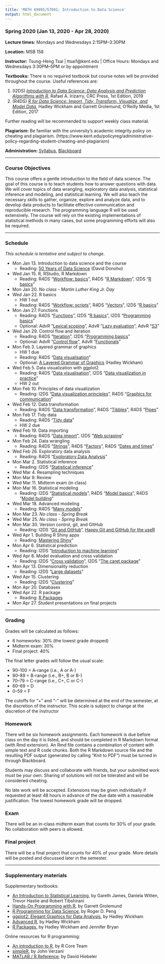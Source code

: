 ```yaml
---
title: 'MATH 49995/57091: Introduction to Data Science'
output: html_document
---
```


### Spring 2020 (Jan 13, 2020 - Apr 28, 2020)

__Lecture times:__ Mondays and Wednesdays 2:15PM--3:30PM

__Location:__ MSB 158

__Instructor:__ Tsung-Heng Tsai | ttsai1@kent.edu | Office Hours: Mondays and Wednesdays 3:30PM--5PM or by appointment

__Textbooks:__ There is no required textbook but course notes will be provided throughout the course. Useful references are: 

1. (I2DS) [_Introduction to Data Science: Data Analysis and Prediction Algorithms with R_](https://rafalab.github.io/dsbook/), Rafael A. Irizarry, CRC Press, 1st Edition, 2019
2. (R4DS) [_R for Data Science: Import, Tidy, Transform, Visualize, and Model Data_](https://r4ds.had.co.nz), Hadley Wickham and Garrett Grolemund, O'Reilly Media, 1st Edition, 2017

Further reading will be recommended to support weekly class material.

__Plagiarism:__ Be familiar with the university's academic integrity policy on cheating and plagiarism. (https://www.kent.edu/policyreg/administrative-policy-regarding-student-cheating-and-plagiarism)

__Administration:__ [Syllabus](MATH57091-S20-syllabus.pdf), [Blackboard](https://learn.kent.edu/)

---

### Course Objectives

This course offers a gentle introduction to the field of data science. The goal of this course is to teach students how to answer questions with data. We will cover topics of data wrangling, exploratory data analysis, statistical inference and modeling, and statistical learning. We will also teach the necessary skills to gather, organize, explore and analyze data, and to develop data products to facilitate effective communication and reproducible research. The programming language R will be used extensively. The course will rely on the existing implementations of statistical methods in many cases, but some programming efforts will also be required. 

---

### Schedule 
_This schedule is tentative and subject to change._

- Mon Jan 13. Introduction to data science and the course
    + Reading: [50 Years of Data Science](https://www.tandfonline.com/doi/full/10.1080/10618600.2017.1384734) (David Donoho)
- Wed Jan 15. R, RStudio, R Markdown
    + Reading: R4DS "[Workflow: basics](https://r4ds.had.co.nz/workflow-basics.html)", R4DS "[R Markdown](https://r4ds.had.co.nz/r-markdown.html)", I2DS "[R basics](https://rafalab.github.io/dsbook/r-basics.html)"
- Mon Jan 20. _No class - Martin Luther King Jr. Day_
- Wed Jan 22. R basics
    + HW 1 out
    + Reading: R4DS "[Workflow: scripts](https://r4ds.had.co.nz/workflow-scripts.html)", R4DS "[Vectors](https://r4ds.had.co.nz/vectors.html)", I2DS "[R basics](https://rafalab.github.io/dsbook/r-basics.html)"
- Mon Jan 27. Functions
    + Reading: R4DS "[Functions](https://r4ds.had.co.nz/functions.html)", I2DS "[R basics](https://rafalab.github.io/dsbook/r-basics.html)", I2DS "[Programming basics](https://rafalab.github.io/dsbook/programming-basics.html)"
    + Optional: AdvR "[Lexical scoping](https://adv-r.hadley.nz/functions.html#lexical-scoping)", AdvR "[Lazy evaluation](https://adv-r.hadley.nz/functions.html#lazy-evaluation)", AdvR "[S3](https://adv-r.hadley.nz/s3.html)"
- Wed Jan 29. Control flow and iteration
    + Reading: R4DS "[Iteration](https://r4ds.had.co.nz/iteration.html)", I2DS "[Programming basics](https://rafalab.github.io/dsbook/programming-basics.html)"
    + Optional: AdvR "[Control flow](https://adv-r.hadley.nz/control-flow.html)", AdvR "[Functionals](https://adv-r.hadley.nz/functionals.html)"
- Mon Feb 3. Layered grammar of graphics
    + HW 1 due
    + Reading: R4DS "[Data visualisation](https://r4ds.had.co.nz/data-visualisation.html)" 
    + Optional: [A Layered Grammar of Graphics](http://vita.had.co.nz/papers/layered-grammar.pdf) (Hadley Wickham)
- Wed Feb 5. Data visualization with ggplot2
    + Reading: R4DS "[Data visualisation](https://r4ds.had.co.nz/data-visualisation.html)", I2DS "[Data visualization in practice](https://rafalab.github.io/dsbook/gapminder.html)"
    + HW 2 out
- Mon Feb 10. Principles of data visualization
    + Reading: I2DS "[Data visualization principles](https://rafalab.github.io/dsbook/data-visualization-principles.html)", R4DS "[Graphics for communication](https://r4ds.had.co.nz/graphics-for-communication.html)"
- Wed Feb 12. Data transformation
    + Reading: R4DS "[Data transformation](https://r4ds.had.co.nz/transform.html)", 
R4DS "[Tibbles](https://r4ds.had.co.nz/tibbles.html)", R4DS "[Pipes](https://r4ds.had.co.nz/pipes.html)"
- Mon Feb 17. Tidy data
    + Reading: R4DS "[Tidy data](https://r4ds.had.co.nz/tidy-data.html)"
    + HW 2 due
- Wed Feb 19. Data importing
    + Reading: R4DS "[Data import](https://r4ds.had.co.nz/data-import.html)", I2DS "[Web scraping](https://rafalab.github.io/dsbook/web-scraping.html)"
- Mon Feb 24. Data wrangling
    + Reading: R4DS "[Strings](https://r4ds.had.co.nz/strings.html)", R4DS "[Factors](https://r4ds.had.co.nz/factors.html)", R4DS "[Dates and times](https://r4ds.had.co.nz/dates-and-times.html)"
- Wed Feb 26. Exploratory data analysis
    + Reading: R4DS "[Exploratory Data Analysis](https://r4ds.had.co.nz/exploratory-data-analysis.html)"
- Mon Mar 2. Statistical inference
    + Reading: I2DS "[Statistical inference](https://rafalab.github.io/dsbook/inference.html)"
- Wed Mar 4. Resampling techniques
- Mon Mar 9. Review
- Wed Mar 11. Midterm exam (in class)
- Mon Mar 16. Statistical modeling
    + Reading: I2DS "[Statistical models](https://rafalab.github.io/dsbook/models.html)", R4DS "[Model basics](https://r4ds.had.co.nz/model-basics.html)", R4DS "[Model building](https://r4ds.had.co.nz/model-building.html)"
- Wed Mar 18. Advanced modeling
    + Reading: R4DS "[Many models](https://r4ds.had.co.nz/many-models.html)"
- Mon Mar 23. _No class - Spring Break_
- Wed Mar 25. _No class - Spring Break_
- Mon Mar 30. Version control, git, and GitHub
    + Reading: I2DS "[Git and GitHub](https://rafalab.github.io/dsbook/git.html)", [Happy Git and GitHub for the useR](https://happygitwithr.com/)
- Wed Apr 1. Building R Shiny apps
    + Reading: [Mastering Shiny](https://mastering-shiny.org/)"
- Mon Apr 6. Statistical prediction
    + Reading: I2DS "[Introduction to machine learning](https://rafalab.github.io/dsbook/introduction-to-machine-learning.html)"
- Wed Apr 8. Model evaluation and cross validation
    + Reading: I2DS "[Cross validation](https://rafalab.github.io/dsbook/cross-validation.html)", I2DS "[The caret package](https://rafalab.github.io/dsbook/caret.html)"
- Mon Apr 13. Dimensionality reduction
    + Reading: I2DS "[Large datasets](https://rafalab.github.io/dsbook/large-datasets.html)"
- Wed Apr 15. Clustering
    + Reading: I2DS "[Clustering](https://rafalab.github.io/dsbook/clustering.html)"
- Mon Apr 20. Databases
- Wed Apr 22. R package 
    + Reading: [R Packages](https://r-pkgs.org/)
- Mon Apr 27. Student presentations on final projects

---

### Grading

Grades will be calculated as follows:

* 6 homeworks: 30% (the lowest grade dropped)
* Midterm exam: 30%
* Final project: 40%

The final letter grades will follow the usual scale:

* 90--100 = A-range (i.e., A or A-)
* 80--89 = B-range (i.e., B+, B or B-)
* 70--79 = C-range (i.e., C+, C or C-)
* 60--69 = D
* 0--59 = F

The cutoffs for "+" and "-" will be determined at the end of the semester, at the discretion of the instructor. This scale is subject to change at the discretion of the instructor

### Homework

There will be six homework assignments. Each homework is due before class on the day it is listed, and should be completed in R Markdown format (with Rmd extension). An Rmd file contains a combination of content with simple text and R code chunks. Both the R Markdown source file and the resulting PDF output (generated by calling "Knit to PDF") must be turned in through Blackboard. 

Students may discuss and collaborate with friends, but your submitted work must be your own. Sharing of solutions will not be tolerated and will be considered cheating.

No late work will be accepted. Extensions may be given individually if requested at least 48 hours in advance of the due date with a reasonable justification. The lowest homework grade will be dropped.

### Exam

There will be an in-class midterm exam that counts for 30% of your grade. No collaboration with peers is allowed.

### Final project

There will be a final project that counts for 40% of your grade. More details will be posted and discussed later in the semester. 

---

### Supplementary materials

Supplementary textbooks: 

- [An Introduction to Statistical Learning](http://faculty.marshall.usc.edu/gareth-james/ISL/), by Gareth James, Daniela Witten, Trevor Hastie and Robert Tibshirani
- [Hands-On Programming with R](https://rstudio-education.github.io/hopr/), by Garrett Grolemund
- [R Programming for Data Science](https://leanpub.com/rprogramming), by Roger D. Peng
- [ggplot2: Elegant Graphics for Data Analysis](https://ggplot2-book.org/), by Hadley Wickham
- [Advanced R](https://adv-r.hadley.nz), by Hadley Wickham
- [R Packages](https://r-pkgs.org/), by Hadley Wickham and Jennifer Bryan

Online resources for R programming:

- [An introduction to R](cran.r-project.org/doc/manuals/R-intro.html), by R Core Team
- [simpleR](cran.r-project.org/doc/contrib/Verzani-SimpleR.pdf), by John Verzani
- [MATLAB / R Reference](http://www.math.umaine.edu/~hiebeler/comp/matlabR.pdf), by David Hiebeler
